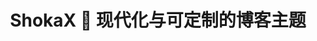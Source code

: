 ---
title: ShokaX 🚀 现代化与可定制的博客主题
template: splash
editUrl: false
lastUpdated: false
hero:
  title: ShokaX <br/> 现代化与可定制的博客主题
  tagline: 快速、易用、现代化 —— 打造你的博客所需的一切
  actions:
    - text: 开始使用
      icon: right-arrow
      variant: primary
      link: /zh-cn/getting-started/
    - text: 在 GitHub 上查看
      icon: external
      link: https://github.com/theme-shoka-x/hexo-theme-shokaX
---